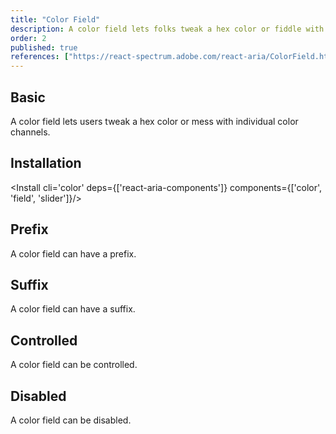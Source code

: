 ```yaml
---
title: "Color Field"
description: A color field lets folks tweak a hex color or fiddle with the individual color channels.
order: 2
published: true
references: ["https://react-spectrum.adobe.com/react-aria/ColorField.html"]
---
```


## Basic
A color field lets users tweak a hex color or mess with individual color channels.
<How toUse="colors/color-field-demo" />

## Installation
<Install cli='color' deps={['react-aria-components']} components={['color', 'field', 'slider']}/>

## Prefix
A color field can have a prefix.
<How toUse="colors/color-field-with-prefix-demo" />

## Suffix
A color field can have a suffix.
<How toUse="colors/color-field-with-suffix-demo" />

## Controlled
A color field can be controlled.
<How toUse="colors/color-field-controlled-demo" />

## Disabled
A color field can be disabled.
<How toUse="colors/color-field-disabled-demo" />
